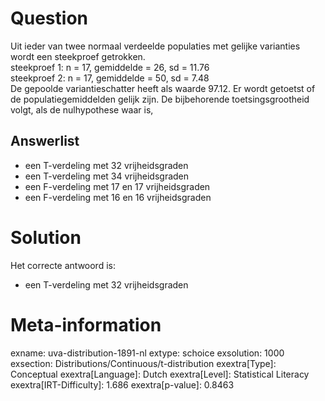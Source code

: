 Question
========

Uit ieder van twee normaal verdeelde populaties met gelijke varianties
wordt een steekproef getrokken.\
steekproef 1: n = 17, gemiddelde = 26, sd = 11.76\
steekproef 2: n = 17, gemiddelde = 50, sd = 7.48\
De gepoolde variantieschatter heeft als waarde 97.12. Er wordt getoetst
of de populatiegemiddelden gelijk zijn. De bijbehorende
toetsingsgrootheid volgt, als de nulhypothese waar is,

Answerlist
----------

* een T-verdeling met 32 vrijheidsgraden
* een T-verdeling met 34 vrijheidsgraden
* een F-verdeling met 17 en 17 vrijheidsgraden
* een F-verdeling met 16 en 16 vrijheidsgraden

Solution
========

Het correcte antwoord is: 

* een T-verdeling met 32 vrijheidsgraden

Meta-information
================
exname: uva-distribution-1891-nl
extype: schoice
exsolution: 1000
exsection: Distributions/Continuous/t-distribution
exextra[Type]: Conceptual
exextra[Language]: Dutch
exextra[Level]: Statistical Literacy
exextra[IRT-Difficulty]: 1.686
exextra[p-value]: 0.8463
